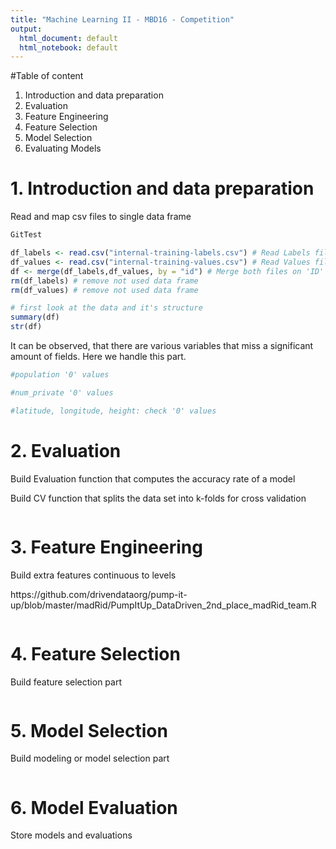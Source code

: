 ```yaml
---
title: "Machine Learning II - MBD16 - Competition"
output:
  html_document: default
  html_notebook: default
---
```


#Table of content

1. Introduction and data preparation
2. Evaluation
3. Feature Engineering
4. Feature Selection
5. Model Selection
6. Evaluating Models

# 1. Introduction and data preparation

Read and map csv files to single data frame

```r

GitTest

df_labels <- read.csv("internal-training-labels.csv") # Read Labels file
df_values <- read.csv("internal-training-values.csv") # Read Values file
df <- merge(df_labels,df_values, by = "id") # Merge both files on 'ID'
rm(df_labels) # remove not used data frame
rm(df_values) # remove not used data frame

# first look at the data and it's structure
summary(df) 
str(df)

```

It can be observed, that there are various variables that miss a significant amount of fields. Here we handle this part.

```r

#population '0' values

#num_private '0' values

#latitude, longitude, height: check '0' values

```

# 2. Evaluation

Build Evaluation function that computes the accuracy rate of a model

Build CV function that splits the data set into k-folds for cross validation

```r



```

# 3. Feature Engineering

Build extra features
continuous to levels

https://github.com/drivendataorg/pump-it-up/blob/master/madRid/PumpItUp_DataDriven_2nd_place_madRid_team.R


```r

```

# 4. Feature Selection

Build feature selection part

```r

```

# 5. Model Selection

Build modeling or model selection part

```r

```

# 6. Model Evaluation

Store models and evaluations

```r

```

